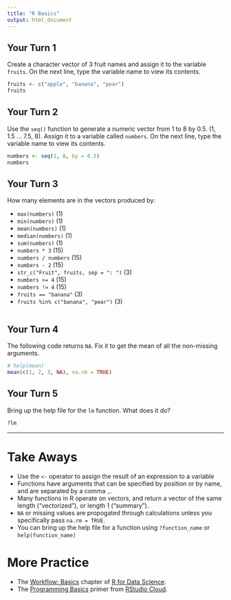 ```yaml
---
title: "R Basics"
output: html_document
---
```


## Your Turn 1

Create a character vector of 3 fruit names and assign it to the variable `fruits`. On the next line, type the variable name to view its contents.

```r
fruits <- c("apple", "banana", "pear")
fruits
```

## Your Turn 2

Use the `seq()` function to generate a numeric vector from 1 to 8 by 0.5. (1, 1.5 ... 7.5, 8). Assign it to a variable called `numbers`. On the next line, type the variable name to view its contents.

```r
numbers <- seq(1, 8, by = 0.5)
numbers
```

## Your Turn 3

How many elements are in the vectors produced by:

- `max(numbers)` (1)
- `min(numbers)` (1)
- `mean(numbers)` (1)
- `median(numbers)` (1)
- `sum(numbers)` (1)
- `numbers * 3` (15)
- `numbers / numbers` (15)
- `numbers - 2` (15)
- `str_c("Fruit", fruits, sep = ": ")` (3)
- `numbers >= 4` (15)
- `numbers != 4` (15)
- `fruits == "banana"` (3)
- `fruits %in% c("banana", "pear")` (3)

```r

```

## Your Turn 4

The following code returns `NA`. Fix it to get the mean of all the non-missing arguments.

```r
# help(mean)
mean(c(1, 2, 3, NA), na.rm = TRUE)
```

## Your Turn 5

Bring up the help file for the `lm` function. What does it do?

```r
?lm
```

***

# Take Aways

- Use the `<-` operator to assign the result of an expression to a variable
- Functions have arguments that can be specified by position or by name, and are separated by a comma `,`.
- Many functions in R operate on vectors, and return a vector of the same length ("vectorized"), or length 1 ("summary").
- `NA` or missing values are propogated through calculations unless you specifically pass `na.rm = TRUE`.
- You can bring up the help file for a function using `?function_name` or `help(function_name)`

# More Practice

- The [Workflow: Basics](https://r4ds.had.co.nz/workflow-basics.html) chapter of [R for Data Science](https://r4ds.had.co.nz/workflow-basics.html).
- The [Programming Basics](https://rstudio.cloud/learn/primers/1.2) primer from [RStudio Cloud](https://rstudio.cloud/).
